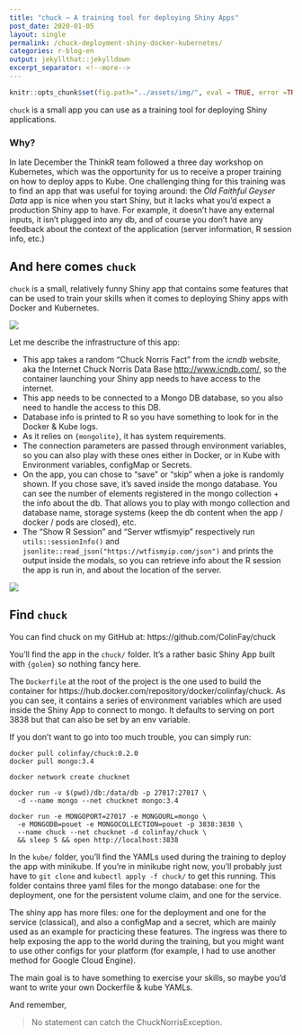 ```yaml
---
title: "chuck — A training tool for deploying Shiny Apps"
post_date: 2020-01-05
layout: single
permalink: /chuck-deployment-shiny-docker-kubernetes/
categories: r-blog-en
output: jekyllthat::jekylldown
excerpt_separator: <!--more-->
---
```


```r
knitr::opts_chunk$set(fig.path="../assets/img/", eval = TRUE, error =TRUE)
```

`chuck` is a small app you can use as a training tool for deploying Shiny applications. 

### Why?

In late December the ThinkR team followed a three day workshop on Kubernetes, which was the opportunity for us to receive a proper training on how to deploy apps to Kube.
One challenging thing for this training was to find an app that was useful for toying around: the _Old Faithful Geyser Data_ app is nice when you start Shiny, but it lacks what you'd expect a production Shiny app to have. For example, it doesn't have any external inputs, it isn't plugged into any db, and of course you don't have any feedback about the context of the application (server information, R session info, etc.)

## And here comes `chuck`

`chuck` is a small, relatively funny Shiny app that contains some features that can be used to train your skills when it comes to deploying Shiny apps with Docker and Kubernetes. 

![](/assets/img/chuck1.png)

Let me describe the infrastructure of this app: 

+ This app takes a random "Chuck Norris Fact" from the _icndb_ website, aka the Internet Chuck Norris Data Base <http://www.icndb.com/>, so the container launching your Shiny app needs to have access to the internet.
+ This app needs to be connected to a Mongo DB database, so you also need to handle the access to this DB.
+ Database info is printed to R so you have something to look for in the Docker & Kube logs.
+ As it relies on `{mongolite}`, it has system requirements.
+ The connection parameters are passed through environment variables, so you can also play with these ones either in Docker, or in Kube with Environment variables, configMap or Secrets. 
+ On the app, you can chose to "save" or "skip" when a joke is randomly shown. 
If you chose save, it's saved inside the mongo database. 
You can see the number of elements registered in the mongo collection + the info about the db. 
That allows you to play with mongo collection and database name, storage systems (keep the db content when the app / docker / pods are closed), etc. 
+ The "Show R Session" and "Server wtfismyip" respectively run `utils::sessionInfo()` and `jsonlite::read_json("https://wtfismyip.com/json")` and prints the output inside the modals, so you can retrieve info about the R session the app is run in, and about the location of the server.

![](/assets/img/chuck2.png)

## Find `chuck`

You can find chuck on my GitHub at: https://github.com/ColinFay/chuck

You'll find the app in the `chuck/` folder. 
It's a rather basic Shiny App built with `{golem}` so nothing fancy here. 

The `Dockerfile` at the root of the project is the one used to build the container for https://hub.docker.com/repository/docker/colinfay/chuck. 
As you can see, it contains a series of environment variables which are used inside the Shiny App to connect to mongo. 
It defaults to serving on port 3838 but that can also be set by an env variable. 

If you don't want to go into too much trouble, you can simply run:

```
docker pull colinfay/chuck:0.2.0
docker pull mongo:3.4 

docker network create chucknet

docker run -v $(pwd)/db:/data/db -p 27017:27017 \
  -d --name mongo --net chucknet mongo:3.4

docker run -e MONGOPORT=27017 -e MONGOURL=mongo \
  -e MONGODB=pouet -e MONGOCOLLECTION=pouet -p 3838:3838 \
  --name chuck --net chucknet -d colinfay/chuck \
  && sleep 5 && open http://localhost:3838
```

In the `kube/` folder, you'll find the YAMLs used during the training to deploy the app with minikube. 
If you're in minikube right now, you'll probably just have to `git clone` and `kubectl apply -f chuck/` to get this running. 
This folder contains three yaml files for the mongo database: one for the deployment, one for the persistent volume claim, and one for the service. 

The shiny app has more files: one for the deployment and one for the service (classical), and also a configMap and a secret, which are mainly used as an example for practicing these features. 
The ingress was there to help exposing the app to the world during the training, but you might want to use other configs for your platform (for example, I had to use another method for Google Cloud Engine).

The main goal is to have something to exercise your skills, so maybe you'd want to write your own Dockerfile & kube YAMLs. 

And remember, 

> No statement can catch the ChuckNorrisException.